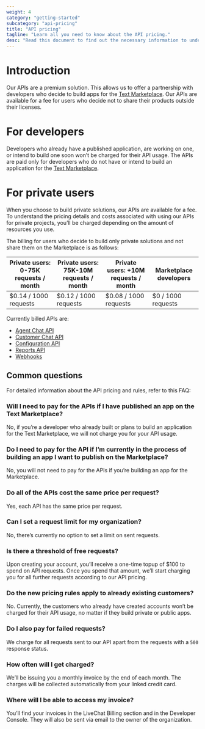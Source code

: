 ```yaml
---
weight: 4
category: "getting-started"
subcategory: "api-pricing"
title: "API pricing"
tagline: "Learn all you need to know about the API pricing."
desc: "Read this document to find out the necessary information to understand the API pricing."
---
```


# Introduction

Our APIs are a premium solution. This allows us to offer a partnership with developers who decide to build apps for the <a href="https://www.text.com/marketplace/" target="_blank" rel="noopener">Text Marketplace</a>. Our APIs are available for a fee for users who decide not to share their products outside their licenses.

# For developers

Developers who already have a published application, are working on one, or intend to build one soon won’t be charged for their API usage. The APIs are paid only for developers who do not have or intend to build an application for the <a href="https://www.text.com/marketplace/" target="_blank" rel="noopener">Text Marketplace</a>.

# For private users

When you choose to build private solutions, our APIs are available for a fee. To understand the pricing details and costs associated with using our APIs for private projects, you’ll be charged depending on the amount of resources you use.

The billing for users who decide to build only private solutions and not share them on the Marketplace is as follows:

| Private users: 0-75K requests / month | Private users: 75K-10M requests / month | Private users: +10M requests / month | Marketplace developers |
| --------------------------------------- | ----------------------------------------- | ------------------------------------ | ---------------------- |
| $0.14 / 1000 requests                   | $0.12 / 1000 requests                     | $0.08 / 1000 requests                | $0 / 1000 requests     |

Currently billed APIs are:

- [Agent Chat API](/messaging/agent-chat-api)
- [Customer Chat API](/messaging/customer-chat-api)
- [Configuration API](/management/configuration-api)
- [Reports API](/data-reporting/reports-api)
- [Webhooks](/management/webhooks)

## Common questions

For detailed information about the API pricing and rules, refer to this FAQ:

### Will I need to pay for the APIs if I have published an app on the Text Marketplace?

No, if you’re a developer who already built or plans to build an application for the Text Marketplace, we will not charge you for your API usage.

### Do I need to pay for the API if I’m currently in the process of building an app I want to publish on the Marketplace?

No, you will not need to pay for the APIs if you’re building an app for the Marketplace.

### Do all of the APIs cost the same price per request?

Yes, each API has the same price per request.

### Can I set a request limit for my organization?

No, there’s currently no option to set a limit on sent requests.

### Is there a threshold of free requests?

Upon creating your account, you’ll receive a one-time topup of $100 to spend on API requests. Once you spend that amount, we’ll start charging you for all further requests according to our API pricing.

### Do the new pricing rules apply to already existing customers?

No. Currently, the customers who already have created accounts won’t be charged for their API usage, no matter if they build private or public apps.

### Do I also pay for failed requests?

We charge for all requests sent to our API apart from the requests with a `500` response status.

### How often will I get charged?

We’ll be issuing you a monthly invoice by the end of each month. The charges will be collected automatically from your linked credit card.

### Where will I be able to access my invoice?

You’ll find your invoices in the LiveChat Billing section and in the Developer Console. They will also be sent via email to the owner of the organization.
